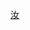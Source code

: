 {{Commonscat|Cultural properties of national significance in the canton of Jura}}

[[Category:瑞士国家重要文化财产|汝]]